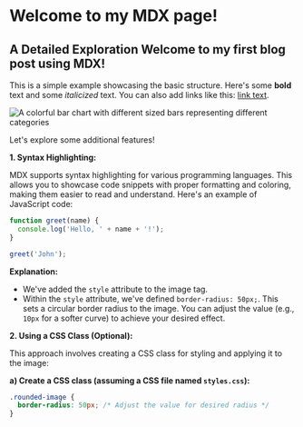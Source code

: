 # Welcome to my MDX page!

## A Detailed Exploration Welcome to my first blog post using MDX!

This is a simple example showcasing the basic structure. Here's some **bold** text and some _italicized_ text. You can also add links like this: [link text](https://www.example.com).

![A colorful bar chart with different sized bars representing different categories](https://images.pexels.com/photos/262508/pexels-photo-262508.jpeg)

Let's explore some additional features!

**1. Syntax Highlighting:**

MDX supports syntax highlighting for various programming languages. This allows you to showcase code snippets with proper formatting and coloring, making them easier to read and understand. Here's an example of JavaScript code:

```javascript
function greet(name) {
  console.log('Hello, ' + name + '!');
}

greet('John');
```

**Explanation:**

- We've added the `style` attribute to the image tag.
- Within the `style` attribute, we've defined `border-radius: 50px;`. This sets a circular border radius to the image. You can adjust the value (e.g., `10px` for a softer curve) to achieve your desired effect.

**2. Using a CSS Class (Optional):**

This approach involves creating a CSS class for styling and applying it to the image:

**a) Create a CSS class (assuming a CSS file named `styles.css`):**

```css
.rounded-image {
  border-radius: 50px; /* Adjust the value for desired radius */
}
```
